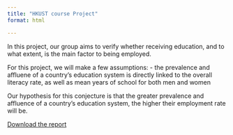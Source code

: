 ```yaml
---
title: "HKUST course Project"
format: html

---
```


In this project, our group aims to verify whether receiving education, and to what extent, is the main factor to being employed.

For this project, we will make a few assumptions:
- the prevalence and affluene of a country's education system is directly linked to the overall literacy rate, as well as mean years of school for both men and women

Our hypothesis for this conjecture is that the greater prevalence and affluence of a country's education system, the higher their employment rate will be.



[Download the report](https://github.com/AlfredCheung2121/alfredcheung2121.github.io-/blob/main/IEDA3302_Project_Group15.ipynb)